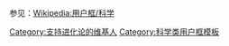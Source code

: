 {{Userbox
  |border-c = #000000
  |border-s = 1
  |id-c     = #FFFFFF
  |id-s     = 9
  |id-fc    = #000000
  |info-c   = white
  |info-s   = 9
  |info-fc  = black
  |id       = [[Image:Hw-darwin.jpg|45px|center]]
  |info     = 这个用户支持'''[[进化论]]'''，并认为“物竞天择、适者生存”是生物演化的核心力量。
}}
<includeonly>[[Category:支持进化论的维基人]]</includeonly>
<noinclude>
<p style="clear: both; padding-top: 2em">
参见：[[Wikipedia:用户框/科学]]
</p>
[[Category:科学类用户框模板]]
</noinclude>